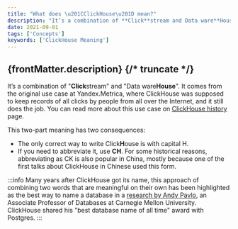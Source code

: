 ```yaml
---
title: "What does \u201CClickHouse\u201D mean?"
description: "It’s a combination of **Click**stream and Data ware**House**. It comes from the original use case at Yandex.Metrica, where ClickHouse was supposed to keep records of all clicks by people from all over the Internet, and it still does the job."
date: 2021-09-01
tags: ['Concepts']
keywords: ['ClickHouse Meaning']
---
```


{frontMatter.description}
{/* truncate */}
---

It’s a combination of "**Click**stream" and "Data ware**House**". It comes from the original use case at Yandex.Metrica, where ClickHouse was supposed to keep records of all clicks by people from all over the Internet, and it still does the job. You can read more about this use case on [ClickHouse history](https://clickhouse.com/docs/en/about-us/history) page.

This two-part meaning has two consequences:

- The only correct way to write Click**H**ouse is with capital H.
- If you need to abbreviate it, use **CH**. For some historical reasons, abbreviating as CK is also popular in China, mostly because one of the first talks about ClickHouse in Chinese used this form.

:::info
Many years after ClickHouse got its name, this approach of combining two words that are meaningful on their own has been highlighted as the best way to name a database in a [research by Andy Pavlo](https://www.cs.cmu.edu/~pavlo/blog/2020/03/on-naming-a-database-management-system.html), an Associate Professor of Databases at Carnegie Mellon University. ClickHouse shared his "best database name of all time" award with Postgres.
:::